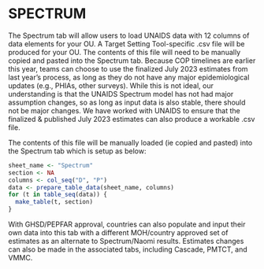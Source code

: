 \blandscape

# SPECTRUM

The Spectrum tab will allow users to load UNAIDS data with 12 columns of data elements for your OU. A Target Setting Tool-specific .csv file will be produced for your OU. The contents of this file will need to be manually copied and pasted into the Spectrum tab. Because COP timelines are earlier this year, teams can choose to use the finalized July 2023 estimates from last year’s process, as long as they do not have any major epidemiological updates (e.g., PHIAs, other surveys). While this is not ideal, our understanding is that the UNAIDS Spectrum model has not had major assumption changes, so as long as input data is also stable, there should not be major changes.  We have worked with UNAIDS to ensure that the finalized & published July 2023 estimates can also produce a workable .csv file.

The contents of this file will be manually loaded (ie copied and pasted) into the Spectrum tab which is setup as below:

```r
sheet_name <- "Spectrum"
section <- NA
columns <- col_seq("D", "P")
data <- prepare_table_data(sheet_name, columns)
for (t in table_seq(data)) {
  make_table(t, section)
}
```

With GHSD/PEPFAR approval, countries can also populate and input their own data into this tab with a different MOH/country approved set of estimates as an alternate to Spectrum/Naomi results. Estimates changes can also be made in the associated tabs, including Cascade, PMTCT, and VMMC.

\elandscape

\newpage
